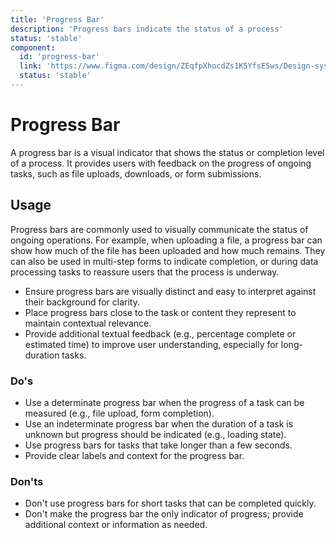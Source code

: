 ```yaml
---
title: 'Progress Bar'
description: 'Progress bars indicate the status of a process'
status: 'stable'
component:
  id: 'progress-bar'
  link: 'https://www.figma.com/design/ZEqfpXhocdZs1K5YfsE5ws/Design-system?node-id=4393-5943'
  status: 'stable'
---
```


# Progress Bar

A progress bar is a visual indicator that shows the status or completion level of a process. It provides users with feedback on the progress of ongoing tasks, such as file uploads, downloads, or form submissions.

<Section current="design">

<ComponentPreview>
  <ProgressBar value="40" max="100" size="sm" className="w-120" />
</ComponentPreview>
<FigmaPreviewButton href="https://www.figma.com/design/ZEqfpXhocdZs1K5YfsE5ws/Design-system?node-id=4393-5943" />

## Usage

Progress bars are commonly used to visually communicate the status of ongoing operations. For example, when uploading a file, a progress bar can show how much of the file has been uploaded and how much remains. They can also be used in multi-step forms to indicate completion, or during data processing tasks to reassure users that the process is underway.

- Ensure progress bars are visually distinct and easy to interpret against their background for clarity.
- Place progress bars close to the task or content they represent to maintain contextual relevance.
- Provide additional textual feedback (e.g., percentage complete or estimated time) to improve user understanding, especially for long-duration tasks.

### Do's

- Use a determinate progress bar when the progress of a task can be measured (e.g., file upload, form completion).
- Use an indeterminate progress bar when the duration of a task is unknown but progress should be indicated (e.g., loading state).
- Use progress bars for tasks that take longer than a few seconds.
- Provide clear labels and context for the progress bar.

### Don'ts

- Don't use progress bars for short tasks that can be completed quickly.
- Don't make the progress bar the only indicator of progress; provide additional context or information as needed.


</Section>
